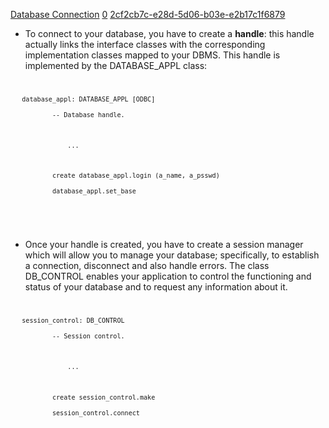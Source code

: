 [[Property:title|Database Connection]]
[[Property:weight|0]]
[[Property:uuid|2cf2cb7c-e28d-5d06-b03e-e2b17c1f6879]]
* To connect to your database, you have to create a '''handle''': this handle actually links the interface classes with the corresponding implementation classes mapped to your DBMS. This handle is implemented by the DATABASE_APPL class:
<code>
    database_appl: DATABASE_APPL [ODBC]
            -- Database handle.

                ...

            create database_appl.login (a_name, a_psswd)
            database_appl.set_base
</code>
<br/>

{{note|Calling set_base links the EiffelStore interface to this specific handle. }}

{{tip|You can manage handles to many databases: as an instance of <eiffel>DATABASE_APPL</eiffel> stands for a specific database handle, you only have to create one instance of <eiffel>DATABASE_APPL</eiffel> for every DBMS handle you wish to create. Do not forget to call set_base to activate appropriate handle. }}


{{note|The generic parameter of <eiffel>DATABASE_APPL</eiffel> specifies the actual DBMS used. }}

* Once your handle is created, you have to create a session manager which will allow you to manage your database; specifically, to establish a connection, disconnect and also handle errors. The class <eiffel>DB_CONTROL</eiffel> enables your application to control the functioning and status of your database and to request any information about it.
<code>
    session_control: DB_CONTROL
            -- Session control.

                ...

            create session_control.make
            session_control.connect
</code>

{{note|Take a look at the [[Database control|database control]]  part to see how to use <eiffel>DB_CONTROL</eiffel> capabilities. }}


{{seealso|<br/>
[[Database control|Database control and error handling]]  <br/>
[[EiffelStore Implementation Layer|Implementation]]  <br/>
}}




